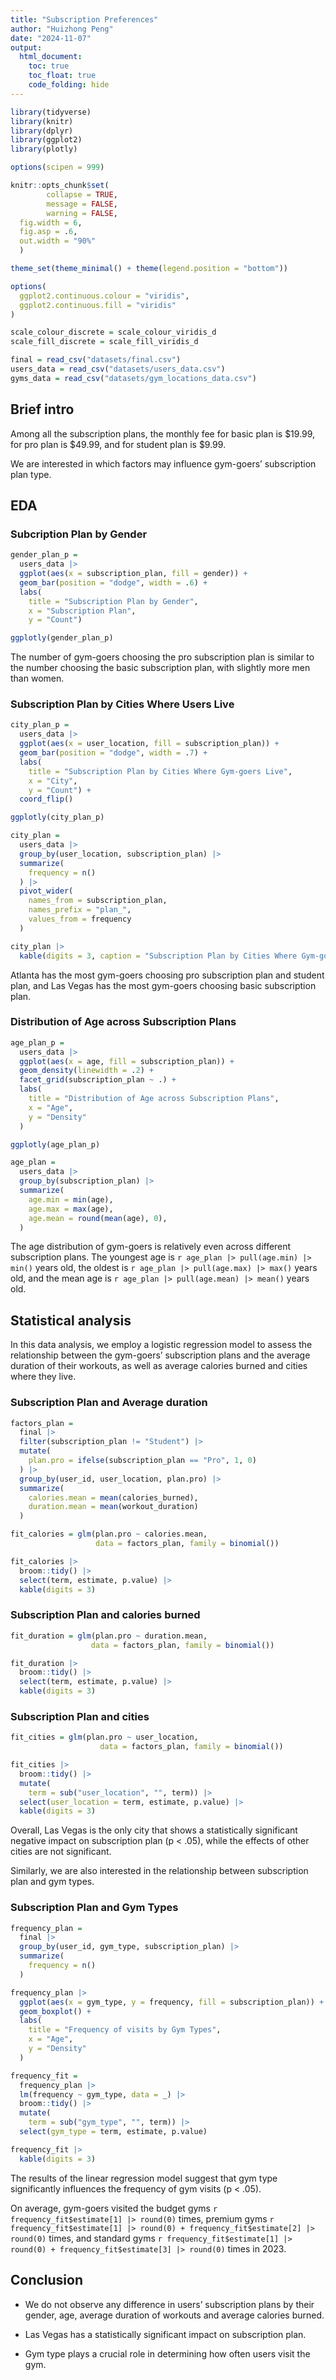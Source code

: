 ```yaml
---
title: "Subscription Preferences"
author: "Huizhong Peng"
date: "2024-11-07"
output: 
  html_document:
    toc: true
    toc_float: true
    code_folding: hide
---
```


```r
library(tidyverse)
library(knitr)
library(dplyr)
library(ggplot2)
library(plotly)

options(scipen = 999)

knitr::opts_chunk$set(
        collapse = TRUE, 
        message = FALSE, 
        warning = FALSE,
  fig.width = 6,
  fig.asp = .6,
  out.width = "90%"
  )

theme_set(theme_minimal() + theme(legend.position = "bottom"))

options(
  ggplot2.continuous.colour = "viridis",
  ggplot2.continuous.fill = "viridis"
)

scale_colour_discrete = scale_colour_viridis_d
scale_fill_discrete = scale_fill_viridis_d
```

```r
final = read_csv("datasets/final.csv")
users_data = read_csv("datasets/users_data.csv")
gyms_data = read_csv("datasets/gym_locations_data.csv")
```

## Brief intro

Among all the subscription plans, the monthly fee for basic plan is \$19.99, for pro plan is \$49.99, and for student plan is \$9.99.

We are interested in which factors may influence gym-goers' subscription plan type. 

## EDA

### Subcription Plan by Gender

```r
gender_plan_p =
  users_data |> 
  ggplot(aes(x = subscription_plan, fill = gender)) +
  geom_bar(position = "dodge", width = .6) +
  labs(
    title = "Subscription Plan by Gender", 
    x = "Subscription Plan", 
    y = "Count")

ggplotly(gender_plan_p)
```

The number of gym-goers choosing the pro subscription plan is similar to the number choosing the basic subscription plan, with slightly more men than women.

### Subscription Plan by Cities Where Users Live

```r
city_plan_p =
  users_data |> 
  ggplot(aes(x = user_location, fill = subscription_plan)) +
  geom_bar(position = "dodge", width = .7) +
  labs(
    title = "Subscription Plan by Cities Where Gym-goers Live", 
    x = "City", 
    y = "Count") +
  coord_flip()

ggplotly(city_plan_p)

city_plan =
  users_data |> 
  group_by(user_location, subscription_plan) |> 
  summarize(
    frequency = n()
  ) |> 
  pivot_wider(
    names_from = subscription_plan,
    names_prefix = "plan_",
    values_from = frequency
  )

city_plan |> 
  kable(digits = 3, caption = "Subscription Plan by Cities Where Gym-goers Live")
```

Atlanta has the most gym-goers choosing pro subscription plan and student plan, and Las Vegas has the most gym-goers choosing basic subscription plan.

### Distribution of Age across Subscription Plans

```r
age_plan_p =
  users_data |> 
  ggplot(aes(x = age, fill = subscription_plan)) +
  geom_density(linewidth = .2) + 
  facet_grid(subscription_plan ~ .) +
  labs(
    title = "Distribution of Age across Subscription Plans",
    x = "Age",
    y = "Density"
  )

ggplotly(age_plan_p)

age_plan = 
  users_data |> 
  group_by(subscription_plan) |> 
  summarize(
    age.min = min(age),
    age.max = max(age),
    age.mean = round(mean(age), 0),
  )
```

The age distribution of gym-goers is relatively even across different subscription plans. The youngest age is `r age_plan |> pull(age.min) |> min()` years old, the oldest is `r age_plan |> pull(age.max) |> max()` years old, and the mean age is `r age_plan |> pull(age.mean) |> mean()` years old.

## Statistical analysis

In this data analysis, we employ a logistic regression model to assess the relationship between the gym-goers' subscription plans and the average duration of their workouts, as well as average calories burned and cities where they live.

### Subscription Plan and Average duration

```r
factors_plan =
  final |> 
  filter(subscription_plan != "Student") |> 
  mutate(
    plan.pro = ifelse(subscription_plan == "Pro", 1, 0)
  ) |> 
  group_by(user_id, user_location, plan.pro) |> 
  summarize(
    calories.mean = mean(calories_burned),
    duration.mean = mean(workout_duration)
  )

fit_calories = glm(plan.pro ~ calories.mean, 
                   data = factors_plan, family = binomial())

fit_calories |> 
  broom::tidy() |> 
  select(term, estimate, p.value) |> 
  kable(digits = 3)
```

### Subscription Plan and calories burned

```r
fit_duration = glm(plan.pro ~ duration.mean, 
                  data = factors_plan, family = binomial())

fit_duration |> 
  broom::tidy() |> 
  select(term, estimate, p.value) |> 
  kable(digits = 3)
```

### Subscription Plan and cities

```r
fit_cities = glm(plan.pro ~ user_location, 
                    data = factors_plan, family = binomial())

fit_cities |> 
  broom::tidy() |> 
  mutate(
    term = sub("user_location", "", term)) |>
  select(user_location = term, estimate, p.value) |> 
  kable(digits = 3)
```

Overall, Las Vegas is the only city that shows a statistically significant negative impact on subscription plan (p < .05), while the effects of other cities are not significant.

Similarly, we are also interested in the relationship between subscription plan and gym types.

### Subscription Plan and Gym Types

```r
frequency_plan = 
  final |> 
  group_by(user_id, gym_type, subscription_plan) |> 
  summarize(
    frequency = n()
  )

frequency_plan |> 
  ggplot(aes(x = gym_type, y = frequency, fill = subscription_plan)) +
  geom_boxplot() + 
  labs(
    title = "Frequency of visits by Gym Types",
    x = "Age",
    y = "Density"
  )

frequency_fit = 
  frequency_plan |>
  lm(frequency ~ gym_type, data = _) |> 
  broom::tidy() |> 
  mutate(
    term = sub("gym_type", "", term)) |>
  select(gym_type = term, estimate, p.value) 

frequency_fit |> 
  kable(digits = 3)
```

The results of the linear regression model suggest that gym type significantly influences the frequency of gym visits (p < .05). 

On average, gym-goers visited the budget gyms `r frequency_fit$estimate[1] |> round(0)` times, premium gyms `r frequency_fit$estimate[1] |> round(0) + frequency_fit$estimate[2] |> round(0)` times, and standard gyms `r frequency_fit$estimate[1] |> round(0) + frequency_fit$estimate[3] |> round(0)` times in 2023.

## Conclusion

- We do not observe any difference in users' subscription plans by their gender, age, average duration of workouts and average calories burned. 

- Las Vegas has a statistically significant impact on subscription plan.

- Gym type plays a crucial role in determining how often users visit the gym.
